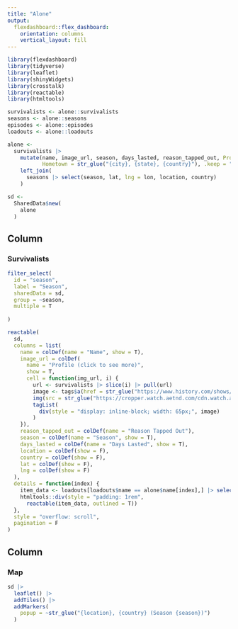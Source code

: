 ```yaml
---
title: "Alone"
output: 
  flexdashboard::flex_dashboard:
    orientation: columns
    vertical_layout: fill
---
```


```r
library(flexdashboard)
library(tidyverse)
library(leaflet)
library(shinyWidgets)
library(crosstalk)
library(reactable)
library(htmltools)

survivalists <- alone::survivalists
seasons <- alone::seasons
episodes <- alone::episodes
loadouts <- alone::loadouts

alone <- 
  survivalists |> 
    mutate(name, image_url, season, days_lasted, reason_tapped_out, Profession = profession, Age = age, 
           Hometown = str_glue("{city}, {state}, {country}"), .keep = "none") |> 
    left_join(
      seasons |> select(season, lat, lng = lon, location, country)
    )

sd <- 
  SharedData$new(
    alone
  )
```

Column {data-width=600}
-----------------------------------------------------------------------

### Survivalists

```r
filter_select(
  id = "season",
  label = "Season",
  sharedData = sd,
  group = ~season,
  multiple = T
    
)

reactable(
  sd,
  columns = list(
    name = colDef(name = "Name", show = T),
    image_url = colDef(
      name = "Profile (click to see more)",
      show = T,
      cell = function(img_url, i) {
        url <- survivalists |> slice(i) |> pull(url)
        image <- tags$a(href = str_glue("https://www.history.com/shows/alone/cast/{url}"), 
        img(src = str_glue("https://cropper.watch.aetnd.com/cdn.watch.aetnd.com/sites/2/{img_url}"), height = "50px"))
        tagList(
          div(style = "display: inline-block; width: 65px;", image)
        )
    }),
    reason_tapped_out = colDef(name = "Reason Tapped Out"),
    season = colDef(name = "Season", show = T),
    days_lasted = colDef(name = "Days Lasted", show = T),
    location = colDef(show = F),
    country = colDef(show = F),
    lat = colDef(show = F),
    lng = colDef(show = F)
  ),
  details = function(index) {
    item_data <- loadouts[loadouts$name == alone$name[index],] |> select(Items = item_detailed)
    htmltools::div(style = "padding: 1rem",
      reactable(item_data, outlined = T))
  },
  style = "overflow: scroll",
  pagination = F
)
```





Column {data-width=400}
-----------------------------------------------------------------------

### Map

```r
sd |> 
  leaflet() |> 
  addTiles() |> 
  addMarkers(
    popup = ~str_glue("{location}, {country} (Season {season})")
  )
```


